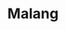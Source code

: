 ---
title: Malang
image: /kabupaten-malang.jpg?url
category: Kabupaten
description: "
Bersama dengan Kota Batu dan Kota Malang, Kabupaten Malang merupakan bagian dari kesatuan
wilayah yang dikenal dengan Malang Raya.
"
---